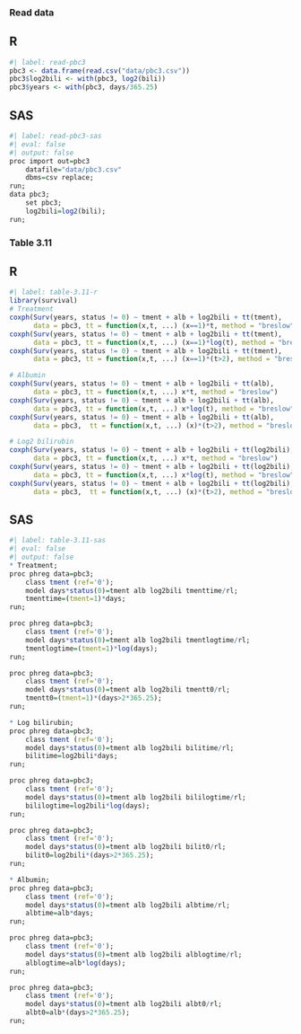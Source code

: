 ### Read data 

::: {.panel-tabset}
## R
```r
#| label: read-pbc3
pbc3 <- data.frame(read.csv("data/pbc3.csv"))
pbc3$log2bili <- with(pbc3, log2(bili))
pbc3$years <- with(pbc3, days/365.25)
```

## SAS
```r
#| label: read-pbc3-sas
#| eval: false 
#| output: false
proc import out=pbc3
	datafile="data/pbc3.csv"
	dbms=csv replace;
run;
data pbc3; 
	set pbc3;
	log2bili=log2(bili);
run;
```
:::

### Table 3.11 

::: {.panel-tabset}
## R
```r
#| label: table-3.11-r
library(survival)
# Treatment 
coxph(Surv(years, status != 0) ~ tment + alb + log2bili + tt(tment), 
      data = pbc3, tt = function(x,t, ...) (x==1)*t, method = "breslow")
coxph(Surv(years, status != 0) ~ tment + alb + log2bili + tt(tment), 
      data = pbc3, tt = function(x,t, ...) (x==1)*log(t), method = "breslow")
coxph(Surv(years, status != 0) ~ tment + alb + log2bili + tt(tment), 
      data = pbc3, tt = function(x,t, ...) (x==1)*(t>2), method = "breslow")

# Albumin 
coxph(Surv(years, status != 0) ~ tment + alb + log2bili + tt(alb), 
      data = pbc3, tt = function(x,t, ...) x*t, method = "breslow")
coxph(Surv(years, status != 0) ~ tment + alb + log2bili + tt(alb), 
      data = pbc3, tt = function(x,t, ...) x*log(t), method = "breslow")
coxph(Surv(years, status != 0) ~ tment + alb + log2bili + tt(alb), 
      data = pbc3,  tt = function(x,t, ...) (x)*(t>2), method = "breslow")

# Log2 bilirubin
coxph(Surv(years, status != 0) ~ tment + alb + log2bili + tt(log2bili), 
      data = pbc3, tt = function(x,t, ...) x*t, method = "breslow")
coxph(Surv(years, status != 0) ~ tment + alb + log2bili + tt(log2bili), 
      data = pbc3, tt = function(x,t, ...) x*log(t), method = "breslow")
coxph(Surv(years, status != 0) ~ tment + alb + log2bili + tt(log2bili), 
      data = pbc3,  tt = function(x,t, ...) (x)*(t>2), method = "breslow")
```

## SAS
```r
#| label: table-3.11-sas
#| eval: false 
#| output: false
* Treatment; 
proc phreg data=pbc3;
	class tment (ref='0');
	model days*status(0)=tment alb log2bili tmenttime/rl;
	tmenttime=(tment=1)*days;
run;

proc phreg data=pbc3;
	class tment (ref='0');
	model days*status(0)=tment alb log2bili tmentlogtime/rl;
	tmentlogtime=(tment=1)*log(days);
run;

proc phreg data=pbc3;
	class tment (ref='0');
	model days*status(0)=tment alb log2bili tmentt0/rl;
	tmentt0=(tment=1)*(days>2*365.25);
run;

* Log bilirubin;
proc phreg data=pbc3;
	class tment (ref='0');
	model days*status(0)=tment alb log2bili bilitime/rl;
	bilitime=log2bili*days;
run;

proc phreg data=pbc3;
	class tment (ref='0');
	model days*status(0)=tment alb log2bili bililogtime/rl;
	bililogtime=log2bili*log(days);
run;

proc phreg data=pbc3;
	class tment (ref='0');
	model days*status(0)=tment alb log2bili bilit0/rl;
	bilit0=log2bili*(days>2*365.25);
run;

* Albumin; 
proc phreg data=pbc3;
	class tment (ref='0');
	model days*status(0)=tment alb log2bili albtime/rl;
	albtime=alb*days;
run;

proc phreg data=pbc3;
	class tment (ref='0');
	model days*status(0)=tment alb log2bili alblogtime/rl;
	alblogtime=alb*log(days);
run;

proc phreg data=pbc3;
	class tment (ref='0');
	model days*status(0)=tment alb log2bili albt0/rl;
	albt0=alb*(days>2*365.25);
run;
```
:::
